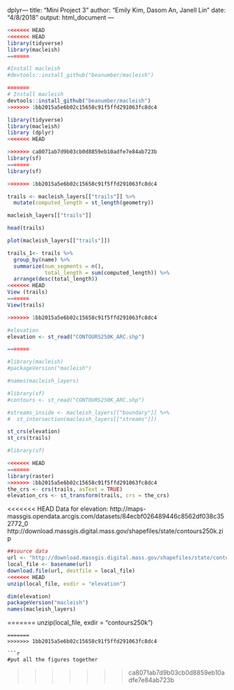 dplyr---
title: "Mini Project 3"
author: "Emily Kim, Dasom An, Janell Lin"
date: "4/8/2018"
output: html_document
---

```r
<<<<<<< HEAD
<<<<<<< HEAD
library(tidyverse)
library(macleish)
=======

#Install macleish
#devtools::install_github("beanumber/macleish")

=======
# Install macleish
devtools::install_github("beanumber/macleish")
>>>>>>> 1bb2015a5e6b02c15658c91f5ffd291063fc8dc4

library(tidyverse)
library(macleish)
library (dplyr)
<<<<<<< HEAD

>>>>>>> ca8071ab7d9b03cb0d8859eb10adfe7e84ab723b
library(sf)
=======
library(sf)
```

```r
>>>>>>> 1bb2015a5e6b02c15658c91f5ffd291063fc8dc4

trails <- macleish_layers[["trails"]] %>%
  mutate(computed_length = st_length(geometry))

macleish_layers[["trails"]]

head(trails)

plot(macleish_layers[["trails"]])

trails_1<- trails %>%
  group_by(name) %>%
  summarize(num_segments = n(), 
            total_length = sum(computed_length)) %>%
  arrange(desc(total_length))
<<<<<<< HEAD
View (trails)
=======
View(trails)

>>>>>>> 1bb2015a5e6b02c15658c91f5ffd291063fc8dc4
```


```r

#elevation
elevation <- st_read("CONTOURS250K_ARC.shp")

=======

#library(macleish)
#packageVersion("macleish")

#names(macleish_layers)

#library(sf)
#contours <- st_read("CONTOURS250K_ARC.shp")

#streams_inside <- macleish_layers[["boundary"]] %>%
#  st_intersection(macleish_layers[["streams"]])

st_crs(elevation)
st_crs(trails)

#library(sf)

<<<<<<< HEAD
=======
library(raster)
>>>>>>> 1bb2015a5e6b02c15658c91f5ffd291063fc8dc4
the_crs <- crs(trails, asText = TRUE)
elevation_crs <- st_transform(trails, crs = the_crs)

```

<<<<<<< HEAD
Data for elevation:
http://maps-massgis.opendata.arcgis.com/datasets/84ecbf026489446c8562df038c352772_0
http://download.massgis.digital.mass.gov/shapefiles/state/contours250k.zip
```r
##source data
url <- "http://download.massgis.digital.mass.gov/shapefiles/state/contours250k.zip"
local_file <- basename(url)
download.file(url, destfile = local_file)
<<<<<<< HEAD
unzip(local_file, exdir = "elevation")
```

```r
dim(elevation)
packageVersion("macleish")
names(macleish_layers)
```












=======
unzip(local_file, exdir = "contours250k")
```
=======
>>>>>>> 1bb2015a5e6b02c15658c91f5ffd291063fc8dc4

```r
#put all the figures together
```

>>>>>>> ca8071ab7d9b03cb0d8859eb10adfe7e84ab723b
